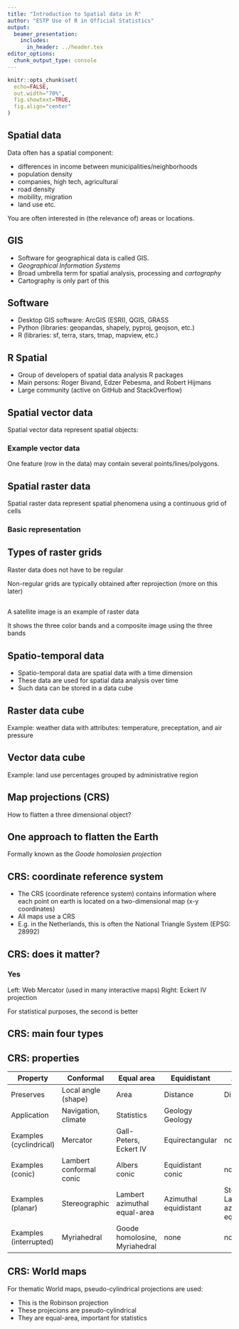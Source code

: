 ```yaml
---
title: "Introduction to Spatial data in R"
author: "ESTP Use of R in Official Statistics"
output:
  beamer_presentation:
    includes:
      in_header: ../header.tex
editor_options: 
  chunk_output_type: console
---
```

  
```r
knitr::opts_chunk$set(
  echo=FALSE,
  out.width="70%",
  fig.showtext=TRUE,
  fig.align="center"
)
```



## Spatial data

Data often has a spatial component:
  
- differences in income between municipalities/neighborhoods
- population density
- companies, high tech, agricultural
- road density
- mobility, migration
- land use etc.

You are often interested in (the relevance of) areas or locations.

## GIS

- Software for geographical data is called GIS.
- _Geographical Information Systems_
- Broad umbrella term for spatial analysis, processing and *cartography*
- Cartography is only part of this


## Software

- Desktop GIS software: ArcGIS (ESRI), QGIS, GRASS
- Python (libraries: geopandas, shapely, pyproj, geojson, etc.)
- R (libraries: sf, terra, stars, tmap, mapview, etc.)

## R Spatial

- Group of developers of spatial data analysis R packages
- Main persons: Roger Bivand, Edzer Pebesma, and Robert Hijmans
- Large community (active on GitHub and StackOverflow)



## Spatial vector data

Spatial vector data represent spatial objects:

### Example vector data

\includegraphics[width=0.5\textwidth]{fig/vector-data-model-1.png}

One feature (row in the data) may contain several points/lines/polygons.


## Spatial raster data

Spatial raster data represent spatial phenomena using a continuous grid of cells

### Basic representation

\includegraphics[width=0.7\textwidth]{fig/raster-intro-1.png}

## Types of raster grids

Raster data does not have to be regular

\begin{block}{Types of data grids}
\includegraphics[width=0.9\textwidth]{fig/grid-types-1.png}
\end{block}

Non-regular grids are typically obtained after reprojection (more on this later)

##

A satellite image is an example of raster data

\includegraphics[width=0.7\textwidth]{fig/rgb-raster-1.png}

It shows the three color bands and a composite image using the three bands


## Spatio-temporal data

- Spatio-temporal data are spatial data with a time dimension
- These data are used for spatial data analysis over time
- Such data can be stored in a data cube


## Raster data cube

\includegraphics[width=0.7\textwidth]{fig/raster-data-cubes-1.png}

Example: weather data with attributes: temperature, preceptation, and air pressure


## Vector data cube

\includegraphics[width=0.7\textwidth]{fig/vector-data-cubes-1.png}

Example: land use percentages grouped by administrative region



## Map projections (CRS)

How to flatten a three dimensional object?

\includegraphics[width=0.7\textwidth]{fig/orange_world.png}

## One approach to flatten the Earth

\includegraphics[width=0.7\textwidth]{fig/crs-goode-1.png}

Formally known as the _Goode homolosien projection_


## CRS: coordinate reference system

- The CRS (coordinate reference system) contains information where each point on earth is located on a two-dimensional map (x-y coordinates)
- All maps use a CRS
- E.g. in the Netherlands, this is often the National Triangle System (EPSG: 28992)


## CRS: does it matter?

### Yes

\includegraphics[width=0.7\textwidth]{fig/crs-bias-1.png}

Left: Web Mercator (used in many interactive maps)
Right: Eckert IV projection

For statistical purposes, the second is better

## CRS: main four types

\includegraphics[width=0.7\textwidth]{fig/crs-types-1.png}

## CRS: properties

\scriptsize

| Property | Conformal | Equal area | Equidistant | Azimuthal |
| --------- | --------- | --------- | --------- | --------- |
| Preserves	| Local angle (shape) | Area | Distance | Direction |
| Application |	Navigation, climate	| Statistics | Geology	Geology |
| Examples (cyclindrical)	| Mercator | Gall-Peters, Eckert IV | Equirectangular	| none |
| Examples (conic)	| Lambert conformal conic | Albers conic | Equidistant conic | none |
| Examples (planar)	| Stereographic	| Lambert azimuthal equal-area | Azimuthal equidistant | Stereographic, Lambert azimuthal equal-area |
| Examples (interrupted)	| Myriahedral	| Goode homolosine, Myriahedral | none | none |

## CRS: World maps

For thematic World maps, pseudo-cylindrical projections are used:

\includegraphics[width=0.7\textwidth]{fig/crs-robin-1.png}

- This is the Robinson projection
- These projecions are pseudo-cylindrical
- They are equal-area, important for statistics
